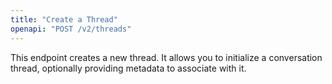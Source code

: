 ```yaml
---
title: "Create a Thread"
openapi: "POST /v2/threads"
---
```


This endpoint creates a new thread. It allows you to initialize a conversation thread, optionally providing metadata to associate with it.
